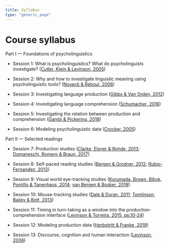```yaml
---
title: Syllabus
type: "generic_page"
---
```


# Course syllabus

Part I --- Foundations of psycholinguistics

- Session 1: What is psycholinguistics? What do psycholinguists investigate? ([Cutler, Klein & Levinson, 2005](https://github.com/vini-macuch-silva/intro-to-psycholinguistics/tree/master/materials/S01-Cutler,Klein&Levinson(2005).pdf))

- Session 2: Why and how to investigate linguistic meaning using psycholinguistic tools? ([Noveck & Reboul, 2008](https://github.com/vini-macuch-silva/intro-to-psycholinguistics/tree/master/materials/S02-Noveck&Reboul(2008).pdf))

- Session 3: Investigating language production ([Gibbs & Van Orden, 2012](https://github.com/vini-macuch-silva/intro-to-psycholinguistics/tree/master/materials/S03-Gibbs&VanOrden(2012).pdf))

- Session 4: Investigating language comprehension ([Schumacher, 2018](https://github.com/vini-macuch-silva/intro-to-psycholinguistics/tree/master/materials/S04-Schumacher(2018).pdf))

- Session 5: Investigating the relation between production and comprehension ([Gambi & Pickering, 2018](https://github.com/vini-macuch-silva/intro-to-psycholinguistics/tree/master/materials/S05-Gambi&Pickering(2018).pdf))

- Session 6: Modeling psycholinguistic data ([Crocker, 2005](https://github.com/vini-macuch-silva/intro-to-psycholinguistics/tree/master/materials/S06-Crocker(2005).pdf))

Part II --- Selected readings

- Session 7: Production studies ([Clarke, Elsner & Rohde, 2013](https://github.com/vini-macuch-silva/intro-to-psycholinguistics/tree/master/materials/S07-Clarke,Elsner&Rohde(2013).pdf); [Domaneschi, Romero & Braun, 2017](https://github.com/vini-macuch-silva/intro-to-psycholinguistics/tree/master/materials/S07-Domaneschi,Romero&Braun(2017).pdf))

- Session 8: Self-paced reading studies ([Bergen & Grodner, 2012](https://github.com/vini-macuch-silva/intro-to-psycholinguistics/tree/master/materials/S08-Bergen&Grodner(2012).pdf); [Rubio-Fernandez, 2013](https://github.com/vini-macuch-silva/intro-to-psycholinguistics/tree/master/materials/S08-Rubio-Fernandez(2013).pdf))

- Session 9: Visual world eye-tracking studies ([Kurumada, Brown, Bibyk, Pontillo & Tanenhaus, 2014](https://github.com/vini-macuch-silva/intro-to-psycholinguistics/tree/master/materials/S09-Kurumada,Brown,Bibyk,Pontillo&Tanenhaus(2014).pdf); [van Bergen & Bosker, 2018](https://github.com/vini-macuch-silva/intro-to-psycholinguistics/tree/master/materials/S09-vanBergen&Bosker(2018).pdf))

- Session 10: Mouse-tracking studies ([Dale & Duran, 2011](https://github.com/vini-macuch-silva/intro-to-psycholinguistics/tree/master/materials/S10-Dale&Duran(2011).pdf); [Tomlinson, Bailey & Bott, 2013](https://github.com/vini-macuch-silva/intro-to-psycholinguistics/tree/master/materials/S10-Tomlinson,Bailey&Bott(2013).pdf))

- Session 11: Timing in turn-taking as a window into the production-comprehension interface ([Levinson & Torreira, 2015, pp.10-24](https://github.com/vini-macuch-silva/intro-to-psycholinguistics/tree/master/materials/S11-Levinson&Torreira(2015).pdf))

- Session 12: Modeling production data ([Herbstritt & Franke, 2019](https://github.com/vini-macuch-silva/intro-to-psycholinguistics/tree/master/materials/S12-Herbstritt&Franke(2019).pdf))

- Session 13: Discourse, cognition and human interaction ([Levinson, 2006](https://github.com/vini-macuch-silva/intro-to-psycholinguistics/tree/master/materials/S13-Levinson(2006).pdf))


